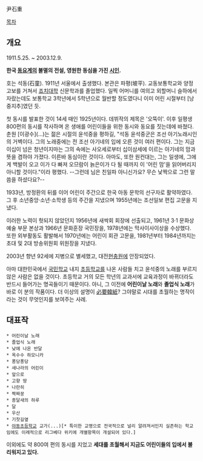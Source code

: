 尹石重

[[목차]]
== 개요 ==

1911.5.25. ~ 2003.12.9.

'''한국 [[동요]]계의 불멸의 전설, 영원한 동심을 가진 [[시인]].'''

호는 석동(石童). 1911년 서울에서 출생했다. 본관은 파평(坡平). 교동보통학교와 양정고보를 거쳐서 [[죠치대학]] 신문학과를 졸업했다. 일찍 어머니를 여의고 외할머니 슬하에서 자랐는데도 보통학교 3학년에서 5학년으로 월반할 정도였다니 이미 어린 시절부터 [낭중지추]였던 듯.

첫 동시를 발표한 것이 14세 때인 1925년이다. 데뷔작의 제목은 '오뚝이'. 이후 일평생 800편의 동시를 작사하며 온 생애를 어린이들을 위한 동시와 동요를 짓는데에 바쳤다. 춘원 [이광수](...)는 젊은 시절의 윤석중을 평하길,  "석동 윤석중군은 조선 아기노래시인의 거벽이다. 그의 노래중에는 전 조선 아기네의 입에 오른 것이 여러 편이다. 그는 지금 이십이 넘은 청년이지마는 그의 속에는 사오세로부터 십이삼세에 이르는 아기네의 맘과 뜻을 겸하야 가졌다. 이른바 동심이란 것이다. 아마도, 또한 원컨대는, 그는 일생에, 그에게 백발이 오고 이가 다 빠져 오므람이 늙은이가 다 될 때까지 이 '어린 맘'을 읽어버리지 아니할 것이다."이라 평했다. --그런데 님은 친일파 아니신가요? 무슨 낯짝으로 그런 말씀을 하셨다요?--

1933년, 방정환의 뒤를 이어 어린이 주간으로 한국 아동 문학의 선구자로 활약하였다. 그 후 소년중앙·소년·소학생 등의 주간을 지냈으며 1955년에는 조선일보 편집 고문을 지냈다. 

이러한 노력이 헛되지 않았던지 1956년에 새싹회 회장에 선출되고, 1961년 3·1 문화상 예술 부문 본상과 1966년 문화훈장 국민장을, 1978년에는 막사이사이상을 수상했다. 또한 외부활동도 활발해서 1970년에는 어린이 회관 고문을, 1981년부터 1984년까지는 초대 및 2대 방송위원회 위원장을 지냈다.

2003년 향년 92세에 지병으로 별세했고, 대전[[현충원]]에 안장되었다.

아마 대한민국에서 [[국민학교]] 내지 [[초등학교]]를 나온 사람들 치고 윤석중의 노래를 부르지 않은 사람은 없을 것이다. 초등학교 거의 모든 학년의 교과서에 교육과정이 바뀌더라도 반드시 들어가는 명곡들이기 때문이다. 아니, 그 이전에 '''어린이날 노래'''와 '''졸업식 노래'''가 바로 이 분의 작품이다. 더 이상의 설명이 [[必要韓紙]]? 그야말로 시대를 초월하는 명작이라는 것이 무엇인지를 보여주는 사례.

== 대표작 ==
 * 어린이날 노래
 * 졸업식 노래
 * 낮에 나온 반달
 * 옥수수 하모니카
 * 퐁당퐁당
 * 새나라의 어린이
 * 앞으로
 * 고향 땅
 * 나란히
 * 짝짜꿍
 * 종달새의 하루
 * 달
 * 우산
 * 기찻길옆
 * [[야동초등학교]] 교가(...)[* 특이한 교명으로 전국적으로 널리 알려져서인지 실존하는 학교임에도 이례적으로 리그베다 위키에 개별항목이 개설되어 있다.]

이외에도 약 800여 편의 동시를 지었고 '''세대를 초월해서 지금도 어린이들의 입에서 불리워지고 있다.'''
